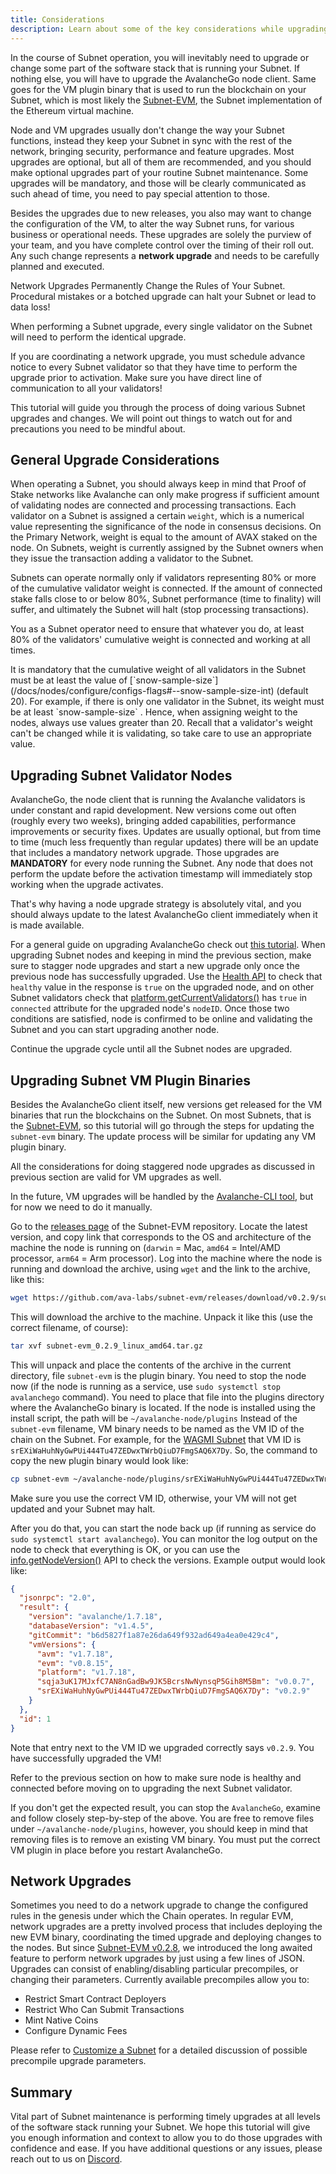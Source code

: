 ```yaml
---
title: Considerations
description: Learn about some of the key considerations while upgrading your Subnet.
---
```


In the course of Subnet operation, you will inevitably need to upgrade or change some part of the software stack that is running your Subnet. If nothing else, you will have to upgrade the AvalancheGo node client. Same goes for the VM plugin binary that is used to run the blockchain on your Subnet, which is most likely the [Subnet-EVM](https://github.com/ava-labs/subnet-evm), the Subnet implementation of the Ethereum virtual machine.

Node and VM upgrades usually don't change the way your Subnet functions, instead they keep your Subnet in sync with the rest of the network, bringing security, performance and feature upgrades. Most upgrades are optional, but all of them are recommended, and you should make optional upgrades part of your routine Subnet maintenance. Some upgrades will be mandatory, and those will be clearly communicated as such ahead of time, you need to pay special attention to those.

Besides the upgrades due to new releases, you also may want to change the configuration of the VM, to alter the way Subnet runs, for various business or operational needs. These upgrades are solely the purview of your team, and you have complete control over the timing of their roll out. Any such change represents a **network upgrade** and needs to be carefully planned and executed.

<Callout type="warn">
Network Upgrades Permanently Change the Rules of Your Subnet. Procedural mistakes or a botched upgrade can halt your Subnet or lead to data loss!

When performing a Subnet upgrade, every single validator on the Subnet will need to perform the identical upgrade.

If you are coordinating a network upgrade, you must schedule advance notice to every Subnet validator so that they have time to perform the upgrade prior to activation. Make sure you have direct line of communication to all your validators!
</Callout>

This tutorial will guide you through the process of doing various Subnet upgrades and changes. We will point out things to watch out for and precautions you need to be mindful about.

General Upgrade Considerations[​](#general-upgrade-considerations "Direct link to heading")
-------------------------------------------------------------------------------------------

When operating a Subnet, you should always keep in mind that Proof of Stake networks like Avalanche can only make progress if sufficient amount of validating nodes are connected and processing transactions. Each validator on a Subnet is assigned a certain `weight`, which is a numerical value representing the significance of the node in consensus decisions. On the Primary Network, weight is equal to the amount of AVAX staked on the node. On Subnets, weight is currently assigned by the Subnet owners when they issue the transaction adding a validator to the Subnet.

Subnets can operate normally only if validators representing 80% or more of the cumulative validator weight is connected. If the amount of connected stake falls close to or below 80%, Subnet performance (time to finality) will suffer, and ultimately the Subnet will halt (stop processing transactions).

You as a Subnet operator need to ensure that whatever you do, at least 80% of the validators' cumulative weight is connected and working at all times.

<Callout title="Note">
It is mandatory that the cumulative weight of all validators in the Subnet must be at least the value of [`snow-sample-size`](/docs/nodes/configure/configs-flags#--snow-sample-size-int) (default 20). For example, if there is only one validator in the Subnet, its weight must be at least `snow-sample-size` . Hence, when assigning weight to the nodes, always use values greater than 20. Recall that a validator's weight can't be changed while it is validating, so take care to use an appropriate value.
</Callout>

Upgrading Subnet Validator Nodes[​](#upgrading-subnet-validator-nodes "Direct link to heading")
-----------------------------------------------------------------------------------------------

AvalancheGo, the node client that is running the Avalanche validators is under constant and rapid development. New versions come out often (roughly every two weeks), bringing added capabilities, performance improvements or security fixes. Updates are usually optional, but from time to time (much less frequently than regular updates) there will be an update that includes a mandatory network upgrade. Those upgrades are **MANDATORY** for every node running the Subnet. Any node that does not perform the update before the activation timestamp will immediately stop working when the upgrade activates.

That's why having a node upgrade strategy is absolutely vital, and you should always update to the latest AvalancheGo client immediately when it is made available.

For a general guide on upgrading AvalancheGo check out [this tutorial](/docs/nodes/maintain/upgrade). When upgrading Subnet nodes and keeping in mind the previous section, make sure to stagger node upgrades and start a new upgrade only once the previous node has successfully upgraded. Use the [Health API](/docs/api-reference/health-api#healthhealth) to check that `healthy` value in the response is `true` on the upgraded node, and on other Subnet validators check that [platform.getCurrentValidators()](/docs/api-reference/p-chain/api#platformgetcurrentvalidators) has `true` in `connected` attribute for the upgraded node's `nodeID`. Once those two conditions are satisfied, node is confirmed to be online and validating the Subnet and you can start upgrading another node.

Continue the upgrade cycle until all the Subnet nodes are upgraded.

Upgrading Subnet VM Plugin Binaries[​](#upgrading-subnet-vm-plugin-binaries "Direct link to heading")
-----------------------------------------------------------------------------------------------------

Besides the AvalancheGo client itself, new versions get released for the VM binaries that run the blockchains on the Subnet. On most Subnets, that is the [Subnet-EVM](https://github.com/ava-labs/subnet-evm), so this tutorial will go through the steps for updating the `subnet-evm` binary. The update process will be similar for updating any VM plugin binary.

All the considerations for doing staggered node upgrades as discussed in previous section are valid for VM upgrades as well.

In the future, VM upgrades will be handled by the [Avalanche-CLI tool](https://github.com/ava-labs/avalanche-cli), but for now we need to do it manually.

Go to the [releases page](https://github.com/ava-labs/subnet-evm/releases) of the Subnet-EVM repository. Locate the latest version, and copy link that corresponds to the OS and architecture of the machine the node is running on (`darwin` = Mac, `amd64` = Intel/AMD processor, `arm64` = Arm processor). Log into the machine where the node is running and download the archive, using `wget` and the link to the archive, like this:

```bash
wget https://github.com/ava-labs/subnet-evm/releases/download/v0.2.9/subnet-evm_0.2.9_linux_amd64.tar.gz
```

This will download the archive to the machine. Unpack it like this (use the correct filename, of course):

```bash
tar xvf subnet-evm_0.2.9_linux_amd64.tar.gz
```

This will unpack and place the contents of the archive in the current directory, file `subnet-evm` is the plugin binary. You need to stop the node now (if the node is running as a service, use `sudo systemctl stop avalanchego` command). You need to place that file into the plugins directory where the AvalancheGo binary is located. If the node is installed using the install script, the path will be `~/avalanche-node/plugins` Instead of the `subnet-evm` filename, VM binary needs to be named as the VM ID of the chain on the Subnet. For example, for the [WAGMI Subnet](https://subnets-test.avax.network/wagmi) that VM ID is `srEXiWaHuhNyGwPUi444Tu47ZEDwxTWrbQiuD7FmgSAQ6X7Dy`. So, the command to copy the new plugin binary would look like:

```bash
cp subnet-evm ~/avalanche-node/plugins/srEXiWaHuhNyGwPUi444Tu47ZEDwxTWrbQiuD7FmgSAQ6X7Dy
```

<Callout type="warn">
Make sure you use the correct VM ID, otherwise, your VM will not get updated and your Subnet may halt.
</Callout>

After you do that, you can start the node back up (if running as service do `sudo systemctl start avalanchego`). You can monitor the log output on the node to check that everything is OK, or you can use the [info.getNodeVersion()](/docs/api-reference/info-api#infogetnodeversion) API to check the versions. Example output would look like:

```json
{
  "jsonrpc": "2.0",
  "result": {
    "version": "avalanche/1.7.18",
    "databaseVersion": "v1.4.5",
    "gitCommit": "b6d5827f1a87e26da649f932ad649a4ea0e429c4",
    "vmVersions": {
      "avm": "v1.7.18",
      "evm": "v0.8.15",
      "platform": "v1.7.18",
      "sqja3uK17MJxfC7AN8nGadBw9JK5BcrsNwNynsqP5Gih8M5Bm": "v0.0.7",
      "srEXiWaHuhNyGwPUi444Tu47ZEDwxTWrbQiuD7FmgSAQ6X7Dy": "v0.2.9"
    }
  },
  "id": 1
}
```

Note that entry next to the VM ID we upgraded correctly says `v0.2.9`. You have successfully upgraded the VM!

Refer to the previous section on how to make sure node is healthy and connected before moving on to upgrading the next Subnet validator.

If you don't get the expected result, you can stop the `AvalancheGo`, examine and follow closely step-by-step of the above. You are free to remove files under `~/avalanche-node/plugins`, however, you should keep in mind that removing files is to remove an existing VM binary. You must put the correct VM plugin in place before you restart AvalancheGo.

Network Upgrades[​](#network-upgrades "Direct link to heading")
---------------------------------------------------------------

Sometimes you need to do a network upgrade to change the configured rules in the genesis under which the Chain operates. In regular EVM, network upgrades are a pretty involved process that includes deploying the new EVM binary, coordinating the timed upgrade and deploying changes to the nodes. But since [Subnet-EVM v0.2.8](https://github.com/ava-labs/subnet-evm/releases/tag/v0.2.8), we introduced the long awaited feature to perform network upgrades by just using a few lines of JSON. Upgrades can consist of enabling/disabling particular precompiles, or changing their parameters. Currently available precompiles allow you to:

- Restrict Smart Contract Deployers
- Restrict Who Can Submit Transactions
- Mint Native Coins
- Configure Dynamic Fees

Please refer to [Customize a Subnet](/docs/subnets/upgrade/customize-subnet#network-upgrades-enabledisable-precompiles) for a detailed discussion of possible precompile upgrade parameters.

Summary[​](#summary "Direct link to heading")
---------------------------------------------

Vital part of Subnet maintenance is performing timely upgrades at all levels of the software stack running your Subnet. We hope this tutorial will give you enough information and context to allow you to do those upgrades with confidence and ease. If you have additional questions or any issues, please reach out to us on [Discord](https://chat.avalabs.org/).